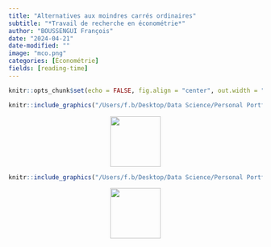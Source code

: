 ```yaml
---
title: "Alternatives aux moindres carrés ordinaires"
subtitle: "*Travail de recherche en économétrie*"
author: "BOUSSENGUI François"
date: "2024-04-21"
date-modified: ""
image: "mco.png"
categories: [Économétrie]
fields: [reading-time]
---
```


```r
knitr::opts_chunk$set(echo = FALSE, fig.align = "center", out.width = "100%")
```


```r
knitr::include_graphics("/Users/f.b/Desktop/Data Science/Personal Portfolio/Personal_portfolio/Personal_portfolio/posts/first/AlternativesMCO.pdf")
```

<div style="text-align:center;">
[<img src="down.png" width="100">](https://drive.google.com/file/d/1jjlFMDcByaBqEMHDY7o6BApwaPJE7SG-/view?usp=sharing){width=5px}
</div>

```r
knitr::include_graphics("/Users/f.b/Desktop/Data Science/Personal Portfolio/Personal_portfolio/Personal_portfolio/posts/first/Alternatives aux MCO.pdf")
```

<div style="text-align:center;">
[<img src="down.png" width="100">](https://drive.google.com/file/d/1jjlFMDcByaBqEMHDY7o6BApwaPJE7SG-/view?usp=sharing)
</div>
